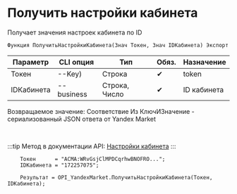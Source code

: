 ﻿---
sidebar_position: 3
description:  Получает значения настроек кабинета по IDСтраницы
keywords: [1C, 1С, 1С:Предприятие, 1С:Предприятие 8.3, API, Интеграция, Сервисы, Обмен, OneScript, CLI, Yandex Market]
---


# Получить настройки кабинета
 Получает значения настроек кабинета по ID



`Функция ПолучитьНастройкиКабинета(Знач Токен, Знач IDКабинета) Экспорт`

  | Параметр | CLI опция | Тип | Обяз. | Назначение |
  |-|-|-|-|-|
  | Токен | --Key) | Строка | &#x2714; | token |
  | IDКабинета | --business | Строка, Число | &#x2714; | ID кабинета |

  
  Возвращаемое значение:   Соответствие Из КлючИЗначение - сериализованный JSON ответа от Yandex Market

<br/>

:::tip
Метод в документации API: [Настройки кабинета](https://yandex.ru/dev/market/partner-api/doc/ru/reference/businesses/getBusinessSettings)
:::
<br/>



```bsl title="Пример использования для 1С:Предприятие/OneScript"
    Токен      = "ACMA:WRvGsjClMPDCqrhwBNOFRO...";
    IDКабинета = "172257075";

    Результат = OPI_YandexMarket.ПолучитьНастройкиКабинета(Токен, IDКабинета);
```
    




